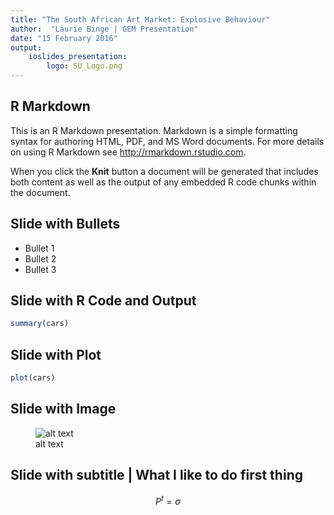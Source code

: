 ```yaml
---
title: "The South African Art Market: Explosive Behaviour"
author:  "Laurie Binge | GEM Presentation"
date: "15 February 2016"
output: 
    ioslides_presentation:
        logo: SU_Logo.png
---
```


## R Markdown

This is an R Markdown presentation. Markdown is a simple formatting syntax for authoring HTML, PDF, and MS Word documents. For more details on using R Markdown see <http://rmarkdown.rstudio.com>.

When you click the **Knit** button a document will be generated that includes both content as well as the output of any embedded R code chunks within the document.

## Slide with Bullets

- Bullet 1
- Bullet 2
- Bullet 3

## Slide with R Code and Output

```r
summary(cars)
```

## Slide with Plot

```r
plot(cars)
```


## Slide with Image

![alt text](SU_Logo.png)


## Slide with subtitle | What I like to do first thing

$$P^t = \sigma$$
